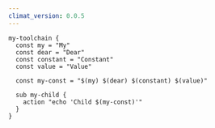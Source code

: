 ```yaml
---
climat_version: 0.0.5
---
```

```clidsl title="templates.cli"
my-toolchain {
  const my = "My"
  const dear = "Dear"
  const constant = "Constant"
  const value = "Value"

  const my-const = "$(my) $(dear) $(constant) $(value)"
  
  sub my-child {
    action "echo 'Child $(my-const)'"
  }
}
```